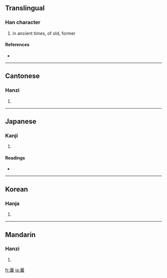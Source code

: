 ==Translingual==

===Han character===
{{Han char|rn=72|rad=日|as=17|sn=21|four=6073<sub>2</sub>|canj=日卜口女 (AYRV)}}

# in ancient times, of old, former

====References====
* {{Han ref|kx=0501.370|dkj=14258|dj=0872.110|hdz=21542.040|uh=66E9|ud=26345|bh=C4E4|bd=50404}}

----

==Cantonese==

===Hanzi===
{{yue-hanzi|jyut=|y=nong5}}

# {{defn|Cantonese|sort=日17}}

----

==Japanese==

===Kanji===
{{ja-kanji|grade=|rs=日17}}

# {{defn|Japanese|sort=日17}}

====Readings====
* {{ja-readings|on=[[どう]] (dō), [[のう]] (nō)|kun=[[さき]] (saki), [[さきに]] (sakini)}}

----

==Korean==

===Hanja===
{{ko-hanja|hangeul=낭|eumhun=|rv=nang|mr=nang|y=nang}}

# {{defn|Korean|sort=日17}}

----

==Mandarin==

===Hanzi===
{{cmn-hanzi|pin=[[nǎng]] ([[nang3]])|wg=nang<sup>3</sup>}}

# {{defn|Mandarin|sort=日17}}

[[fr:曩]]
[[ja:曩]]